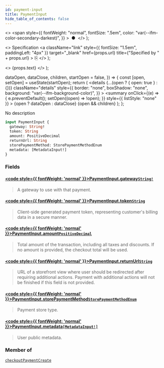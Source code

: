 ```yaml
---
id: payment-input
title: PaymentInput
hide_table_of_contents: false
---
```


  <>
    <span
      style={{
        fontWeight: "normal",
        fontSize: ".5em",
        color: "var(--ifm-color-secondary-darkest)",
      }}
    >
      &nbsp;●&nbsp;
    </span>
  </>
);

  <>
    Specification
    <a
      className="link"
      style={{ fontSize: "1.5em", paddingLeft: "4px" }}
      target="\_blank"
      href={props.url}
      title={"Specified by " + props.url}
    >
      ⎘
    </a>
  </>
);

  <>
    <span className={props.class}>{props.text}</span>
  </>
);


  dataOpen,
  dataClose,
  children,
  startOpen = false,
}) => {
  const [open, setOpen] = useState(startOpen);
  return (
    <details
      {...(open ? { open: true } : {})}
      className="details"
      style={{
        border: "none",
        boxShadow: "none",
        background: "var(--ifm-background-color)",
      }}
    >
      <summary
        onClick={(e) => {
          e.preventDefault();
          setOpen((open) => !open);
        }}
        style={{ listStyle: "none" }}
      >
        {open ? dataOpen : dataClose}
      </summary>
      {open && children}
    </details>
  );
};

No description

```graphql
input PaymentInput {
  gateway: String!
  token: String
  amount: PositiveDecimal
  returnUrl: String
  storePaymentMethod: StorePaymentMethodEnum
  metadata: [MetadataInput!]
}
```

### Fields

#### [<code style={{ fontWeight: 'normal' }}>PaymentInput.<b>gateway</b></code>](#)<Bullet />[`String!`](../../../api-reference/miscellaneous/scalars/string) <Badge class="badge badge--secondary" text="non-null"/> <Badge class="badge badge--secondary" text="scalar"/>

> A gateway to use with that payment.

#### [<code style={{ fontWeight: 'normal' }}>PaymentInput.<b>token</b></code>](#)<Bullet />[`String`](../../../api-reference/miscellaneous/scalars/string) <Badge class="badge badge--secondary" text="scalar"/>

> Client-side generated payment token, representing customer's billing data in a secure manner.

#### [<code style={{ fontWeight: 'normal' }}>PaymentInput.<b>amount</b></code>](#)<Bullet />[`PositiveDecimal`](../../../api-reference/miscellaneous/scalars/positive-decimal) <Badge class="badge badge--secondary" text="scalar"/>

> Total amount of the transaction, including all taxes and discounts. If no amount is provided, the checkout total will be used.

#### [<code style={{ fontWeight: 'normal' }}>PaymentInput.<b>returnUrl</b></code>](#)<Bullet />[`String`](../../../api-reference/miscellaneous/scalars/string) <Badge class="badge badge--secondary" text="scalar"/>

> URL of a storefront view where user should be redirected after requiring additional actions. Payment with additional actions will not be finished if this field is not provided.

#### [<code style={{ fontWeight: 'normal' }}>PaymentInput.<b>storePaymentMethod</b></code>](#)<Bullet />[`StorePaymentMethodEnum`](../../../api-reference/payments/enums/store-payment-method-enum) <Badge class="badge badge--secondary" text="enum"/>

> Payment store type.
>
> <Badge text="Added in Saleor 3.1" class="secondary margin-bottom--sm" />

#### [<code style={{ fontWeight: 'normal' }}>PaymentInput.<b>metadata</b></code>](#)<Bullet />[`[MetadataInput!]`](../../../api-reference/miscellaneous/inputs/metadata-input) <Badge class="badge badge--secondary" text="list"/> <Badge class="badge badge--secondary" text="input"/>

> User public metadata.
>
> <Badge text="Added in Saleor 3.1" class="secondary margin-bottom--sm" />

### Member of

[`checkoutPaymentCreate`](../../../api-reference/checkout/mutations/checkout-payment-create) <Badge class="badge badge--secondary" text="mutation"/>
